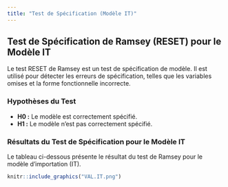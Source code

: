 ```yaml
---
title: "Test de Spécification (Modèle IT)"
---
```


## Test de Spécification de Ramsey (RESET) pour le Modèle IT

Le test RESET de Ramsey est un test de spécification de modèle. Il est utilisé pour détecter les erreurs de spécification, telles que les variables omises et la forme fonctionnelle incorrecte.

### Hypothèses du Test

- **H0 :** Le modèle est correctement spécifié.
- **H1 :** Le modèle n'est pas correctement spécifié.

### Résultats du Test de Spécification pour le Modèle IT

Le tableau ci-dessous présente le résultat du test de Ramsey pour le modèle d'importation (IT).

```r
knitr::include_graphics("VAL.IT.png")
```
